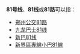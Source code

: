 {{线路名消歧义}}
'''81号线'''、'''81线'''或'''81路'''可以指：
* [[郑州公交81路|郑州公交81路]]
* [[九龙巴士81线|九龙巴士81线]]
* [[新巴81线|新巴81线]]
* [[新界區專線小巴81線|新界區專線小巴81線]]

{{disambig|cat=四字路线名消歧义}}